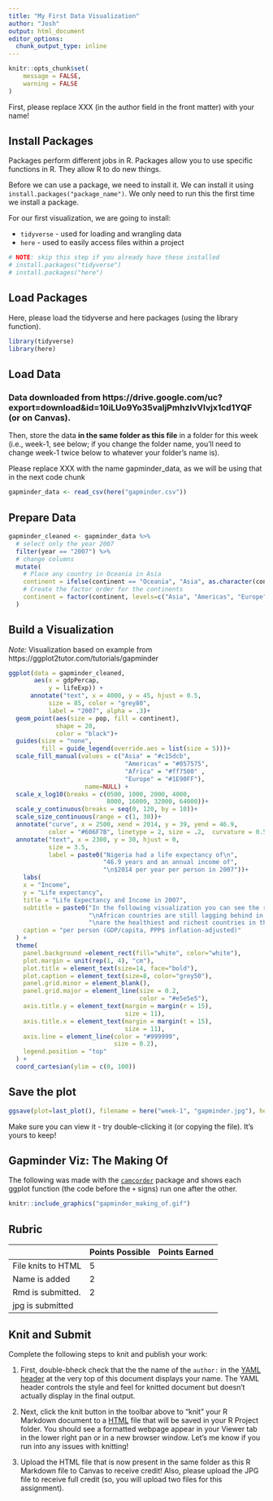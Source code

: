 ```yaml
---
title: "My First Data Visualization"
author: "Josh"
output: html_document
editor_options: 
  chunk_output_type: inline
---
```


```r
knitr::opts_chunk$set(
	message = FALSE,
	warning = FALSE
)
```

First, please replace XXX (in the author field in the front matter) with your name!

## Install Packages

Packages perform different jobs in R. Packages allow you to use specific functions in R. They allow R to do new things.

Before we can use a package, we need to install it. We can install it using `install.packages("package_name")`. We only need to run this the first time we install a package.

For our first visualization, we are going to install:

- `tidyverse` - used for loading and wrangling data
- `here` - used to easily access files within a project

```r
# NOTE: skip this step if you already have these installed
# install.packages("tidyverse")
# install.packages("here")
```


## Load Packages

Here, please load the tidyverse and here packages (using the library function).

```r
library(tidyverse)
library(here)
```


## Load Data

### Data downloaded from https://drive.google.com/uc?export=download&id=10iLUo9Yo35valjPmhzlvVlvjx1cd1YQF (or on Canvas). 

Then, store the data **in the same folder as this file** in a folder for this week (i.e., week-1, see below; if you change the folder name, you'll need to change week-1 twice below to whatever your folder's name is). 

Please replace XXX with the name gapminder_data, as we will be using that in the next code chunk

```r
gapminder_data <- read_csv(here("gapminder.csv"))
```

## Prepare Data

```r
gapminder_cleaned <- gapminder_data %>% 
  # select only the year 2007
  filter(year == "2007") %>%
  # change columns
  mutate(
    # Place any country in Oceania in Asia
    continent = ifelse(continent == "Oceania", "Asia", as.character(continent)),
    # Create the factor order for the continents
    continent = factor(continent, levels=c("Asia", "Americas", "Europe", "Africa"))
  ) 
```

## Build a Visualization

*Note:* Visualization based on example from https://ggplot2tutor.com/tutorials/gapminder

```r
ggplot(data = gapminder_cleaned, 
       aes(x = gdpPercap, 
           y = lifeExp)) +
      annotate("text", x = 4000, y = 45, hjust = 0.5,
           size = 85, color = "grey80",
           label = "2007", alpha = .3)+
  geom_point(aes(size = pop, fill = continent),
             shape = 20,
             color = "black")+
  guides(size = "none",
         fill = guide_legend(override.aes = list(size = 5)))+
  scale_fill_manual(values = c("Asia" = "#c15dcb",
                                "Americas" = "#057575",
                                "Africa" = "#ff7500" ,
                                "Europe" = "#1E90FF"),
                     name=NULL) +
  scale_x_log10(breaks = c(0500, 1000, 2000, 4000,
                           8000, 16000, 32000, 64000))+
  scale_y_continuous(breaks = seq(0, 120, by = 10))+
  scale_size_continuous(range = c(1, 30))+
  annotate("curve", x = 2500, xend = 2014, y = 39, yend = 46.9, 
           color = "#606F7B", linetype = 2, size = .2,  curvature = 0.5)+
  annotate("text", x = 2300, y = 30, hjust = 0,
           size = 3.5,
           label = paste0("Nigeria had a life expectancy of\n",
                          "46.9 years and an annual income of",
                          "\n$2014 per year per person in 2007"))+
    labs(
    x = "Income",
    y = "Life expectancy",
    title = "Life Expectancy and Income in 2007",
    subtitle = paste0("In the following visualization you can see the relationship between income and life expectancy among all countries in 2007.",
                      "\nAfrican countries are still lagging behind in terms of general life expectancy. The European and American countries",
                      "\nare the healthiest and richest countries in the world."),
    caption = "per person (GDP/capita, PPP$ inflation-adjusted)"
  ) +
  theme(
    panel.background =element_rect(fill="white", color="white"), 
    plot.margin = unit(rep(1, 4), "cm"),
    plot.title = element_text(size=14, face="bold"),
    plot.caption = element_text(size=8, color="grey50"),
    panel.grid.minor = element_blank(),
    panel.grid.major = element_line(size = 0.2, 
                                    color = "#e5e5e5"),
    axis.title.y = element_text(margin = margin(r = 15), 
                                size = 11),
    axis.title.x = element_text(margin = margin(t = 15), 
                                size = 11),
    axis.line = element_line(color = "#999999", 
                             size = 0.2),
    legend.position = "top"
  ) +
  coord_cartesian(ylim = c(0, 100))
```

## Save the plot

```r
ggsave(plot=last_plot(), filename = here("week-1", "gapminder.jpg"), height = 6, width=10)
```

Make sure you can view it - try double-clicking it (or copying the file). It's yours to keep!

## Gapminder Viz: The Making Of

The following was made with the [`camcorder`](https://github.com/thebioengineer/camcorder) package and shows each ggplot function (the code before the `+` signs) run one after the other.

```r
knitr::include_graphics("gapminder_making_of.gif")
```


## Rubric

|                     | Points Possible | Points Earned |
|---------------------|-----------------|---------------|
| File knits to HTML  | 5               |               |
| Name is added       | 2               |               |
| Rmd is submitted.   | 2               |               |
| jpg is submitted    |               |


## Knit and Submit

Complete the following steps to knit and publish your work:

1.  First, double-bheck check that the the name of the `author:` in the [YAML header](https://bookdown.org/yihui/rmarkdown-cookbook/rmarkdown-anatomy.html#yaml-metadata) at the very top of this document displays your name. The YAML header controls the style and feel for knitted document but doesn't actually display in the final output.

2.  Next, click the knit button in the toolbar above to "knit" your R Markdown document to a [HTML](https://bookdown.org/yihui/rmarkdown/html-document.html) file that will be saved in your R Project folder. You should see a formatted webpage appear in your Viewer tab in the lower right pan or in a new browser window. Let's me know if you run into any issues with knitting! 

3. Upload the HTML file that is now present in the same folder as this R Markdown file to Canvas to receive credit! Also, please upload the JPG file to receive full credit (so, you will upload two files for this assignment).
